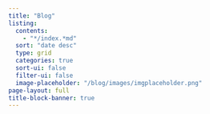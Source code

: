 ```yaml
---
title: "Blog"
listing:
  contents:
    - "*/index.*md"
  sort: "date desc"
  type: grid
  categories: true
  sort-ui: false  
  filter-ui: false
  image-placeholder: "/blog/images/imgplaceholder.png"
page-layout: full
title-block-banner: true
---
```



